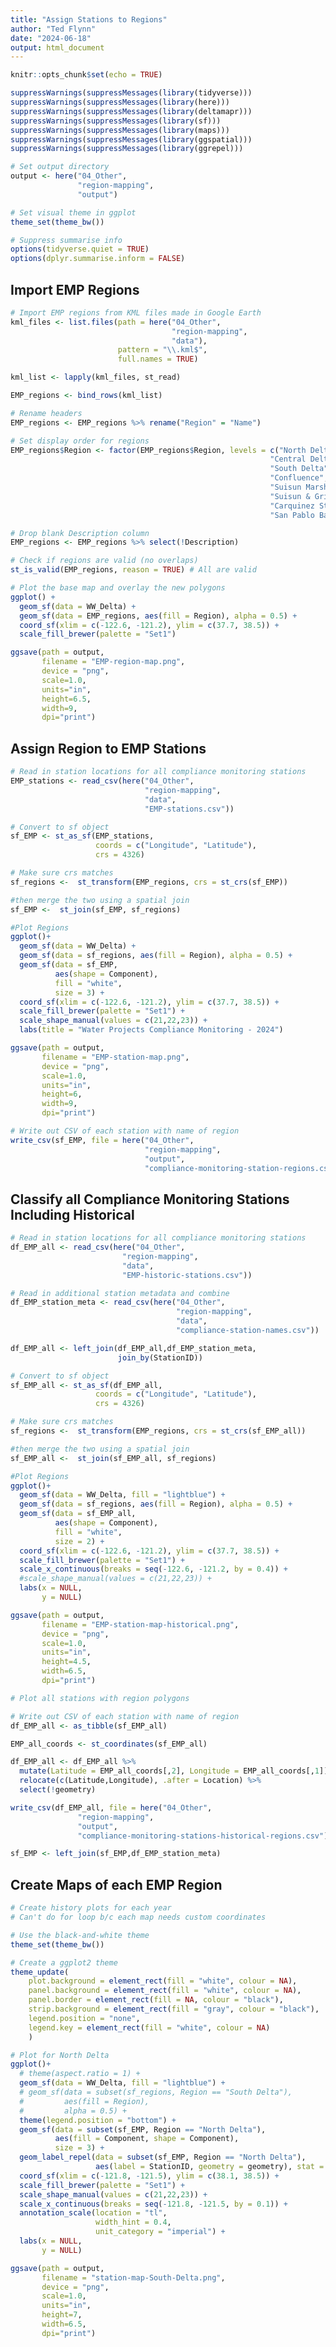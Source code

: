 ```yaml
---
title: "Assign Stations to Regions"
author: "Ted Flynn"
date: "2024-06-18"
output: html_document
---
```


```r
knitr::opts_chunk$set(echo = TRUE)

suppressWarnings(suppressMessages(library(tidyverse)))
suppressWarnings(suppressMessages(library(here)))
suppressWarnings(suppressMessages(library(deltamapr)))
suppressWarnings(suppressMessages(library(sf)))
suppressWarnings(suppressMessages(library(maps)))
suppressWarnings(suppressMessages(library(ggspatial)))
suppressWarnings(suppressMessages(library(ggrepel)))

# Set output directory 
output <- here("04_Other",
               "region-mapping",
               "output")

# Set visual theme in ggplot
theme_set(theme_bw())

# Suppress summarise info
options(tidyverse.quiet = TRUE)
options(dplyr.summarise.inform = FALSE)

```

## Import EMP Regions
```r
# Import EMP regions from KML files made in Google Earth
kml_files <- list.files(path = here("04_Other",
                                    "region-mapping",
                                    "data"),
                        pattern = "\\.kml$",
                        full.names = TRUE)

kml_list <- lapply(kml_files, st_read)

EMP_regions <- bind_rows(kml_list)

# Rename headers
EMP_regions <- EMP_regions %>% rename("Region" = "Name")

# Set display order for regions
EMP_regions$Region <- factor(EMP_regions$Region, levels = c("North Delta",
                                                          "Central Delta",
                                                          "South Delta",
                                                          "Confluence",
                                                          "Suisun Marsh",
                                                          "Suisun & Grizzly Bay",
                                                          "Carquinez Strait",
                                                          "San Pablo Bay"))

# Drop blank Description column
EMP_regions <- EMP_regions %>% select(!Description)

# Check if regions are valid (no overlaps)
st_is_valid(EMP_regions, reason = TRUE) # All are valid

# Plot the base map and overlay the new polygons
ggplot() +
  geom_sf(data = WW_Delta) +
  geom_sf(data = EMP_regions, aes(fill = Region), alpha = 0.5) + 
  coord_sf(xlim = c(-122.6, -121.2), ylim = c(37.7, 38.5)) +
  scale_fill_brewer(palette = "Set1")

ggsave(path = output,
       filename = "EMP-region-map.png",
       device = "png",
       scale=1.0,
       units="in",
       height=6.5,
       width=9,
       dpi="print")

```

## Assign Region to EMP Stations
```r
# Read in station locations for all compliance monitoring stations
EMP_stations <- read_csv(here("04_Other",
                              "region-mapping",
                              "data",
                              "EMP-stations.csv"))

# Convert to sf object
sf_EMP <- st_as_sf(EMP_stations,
                   coords = c("Longitude", "Latitude"), 
                   crs = 4326)

# Make sure crs matches
sf_regions <-  st_transform(EMP_regions, crs = st_crs(sf_EMP))

#then merge the two using a spatial join
sf_EMP <-  st_join(sf_EMP, sf_regions)

#Plot Regions
ggplot()+
  geom_sf(data = WW_Delta) +
  geom_sf(data = sf_regions, aes(fill = Region), alpha = 0.5) +
  geom_sf(data = sf_EMP, 
          aes(shape = Component),
          fill = "white",
          size = 3) +
  coord_sf(xlim = c(-122.6, -121.2), ylim = c(37.7, 38.5)) +
  scale_fill_brewer(palette = "Set1") +
  scale_shape_manual(values = c(21,22,23)) +
  labs(title = "Water Projects Compliance Monitoring - 2024")

ggsave(path = output,
       filename = "EMP-station-map.png",
       device = "png",
       scale=1.0,
       units="in",
       height=6,
       width=9,
       dpi="print")

# Write out CSV of each station with name of region
write_csv(sf_EMP, file = here("04_Other",
                              "region-mapping",
                              "output",
                              "compliance-monitoring-station-regions.csv"))

```

## Classify all Compliance Monitoring Stations Including Historical
```r
# Read in station locations for all compliance monitoring stations
df_EMP_all <- read_csv(here("04_Other",
                         "region-mapping",
                         "data",
                         "EMP-historic-stations.csv"))

# Read in additional station metadata and combine
df_EMP_station_meta <- read_csv(here("04_Other",
                                     "region-mapping",
                                     "data",
                                     "compliance-station-names.csv"))

df_EMP_all <- left_join(df_EMP_all,df_EMP_station_meta, 
                        join_by(StationID))

# Convert to sf object
sf_EMP_all <- st_as_sf(df_EMP_all,
                   coords = c("Longitude", "Latitude"), 
                   crs = 4326)

# Make sure crs matches
sf_regions <-  st_transform(EMP_regions, crs = st_crs(sf_EMP_all))

#then merge the two using a spatial join
sf_EMP_all <-  st_join(sf_EMP_all, sf_regions)

#Plot Regions
ggplot()+
  geom_sf(data = WW_Delta, fill = "lightblue") +
  geom_sf(data = sf_regions, aes(fill = Region), alpha = 0.5) +
  geom_sf(data = sf_EMP_all, 
          aes(shape = Component),
          fill = "white",
          size = 2) +
  coord_sf(xlim = c(-122.6, -121.2), ylim = c(37.7, 38.5)) +
  scale_fill_brewer(palette = "Set1") +
  scale_x_continuous(breaks = seq(-122.6, -121.2, by = 0.4)) +
  #scale_shape_manual(values = c(21,22,23)) +
  labs(x = NULL,
       y = NULL)

ggsave(path = output,
       filename = "EMP-station-map-historical.png",
       device = "png",
       scale=1.0,
       units="in",
       height=4.5,
       width=6.5,
       dpi="print")

# Plot all stations with region polygons

# Write out CSV of each station with name of region
df_EMP_all <- as_tibble(sf_EMP_all)

EMP_all_coords <- st_coordinates(sf_EMP_all)

df_EMP_all <- df_EMP_all %>% 
  mutate(Latitude = EMP_all_coords[,2], Longitude = EMP_all_coords[,1]) %>% 
  relocate(c(Latitude,Longitude), .after = Location) %>% 
  select(!geometry)

write_csv(df_EMP_all, file = here("04_Other",
               "region-mapping",
               "output",
               "compliance-monitoring-stations-historical-regions.csv"))

sf_EMP <- left_join(sf_EMP,df_EMP_station_meta)

```

## Create Maps of each EMP Region
```r
# Create history plots for each year
# Can't do for loop b/c each map needs custom coordinates

# Use the black-and-white theme
theme_set(theme_bw())

# Create a ggplot2 theme
theme_update(
    plot.background = element_rect(fill = "white", colour = NA),
    panel.background = element_rect(fill = "white", colour = NA),
    panel.border = element_rect(fill = NA, colour = "black"),
    strip.background = element_rect(fill = "gray", colour = "black"),
    legend.position = "none",
    legend.key = element_rect(fill = "white", colour = NA)
    )

# Plot for North Delta
ggplot()+
  # theme(aspect.ratio = 1) +
  geom_sf(data = WW_Delta, fill = "lightblue") +
  # geom_sf(data = subset(sf_regions, Region == "South Delta"), 
  #         aes(fill = Region), 
  #         alpha = 0.5) +
  theme(legend.position = "bottom") +
  geom_sf(data = subset(sf_EMP, Region == "North Delta"),
          aes(fill = Component, shape = Component),
          size = 3) +
  geom_label_repel(data = subset(sf_EMP, Region == "North Delta"),
                   aes(label = StationID, geometry = geometry), stat = "sf_coordinates") +
  coord_sf(xlim = c(-121.8, -121.5), ylim = c(38.1, 38.5)) +
  scale_fill_brewer(palette = "Set1") +
  scale_shape_manual(values = c(21,22,23)) +
  scale_x_continuous(breaks = seq(-121.8, -121.5, by = 0.1)) +
  annotation_scale(location = "tl", 
                   width_hint = 0.4, 
                   unit_category = "imperial") +
  labs(x = NULL,
       y = NULL)

ggsave(path = output,
       filename = "station-map-South-Delta.png",
       device = "png",
       scale=1.0,
       units="in",
       height=7,
       width=6.5,
       dpi="print")

```

